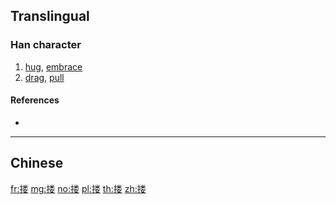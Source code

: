 {{also|摟}}
==Translingual==

===Han character===
{{Han char|rn=64|rad=手|as=09|sn=12|four=|canj=QFDV|ids=⿰扌娄}}

# [[hug]], [[embrace]]
# [[drag]], [[pull]]

====References====
* {{Han ref|kx=0445.341|hdz=31923.120|uh=6402|ud=25602}}

----

==Chinese==
{{zh-see|摟}}

[[fr:搂]]
[[mg:搂]]
[[no:搂]]
[[pl:搂]]
[[th:搂]]
[[zh:搂]]